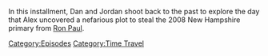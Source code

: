 {{DEFAULTSORT:
    #_EPISODE_0906:January 9, 2008
}}{{Episode
    | title           = January 9, 2008
    | caption         = Listen to this episode on [https://knowledgefight.libsyn.com/906-january-9-2008 Libsyn], View discussion on [https://reddit.com/1b62l9s Reddit]
    | episodeNumber   = 906
    | length          = 01:45:08
    | airDate         = March 4, 2024
    | coverageDate    = January 9, 2008
    | episodeType     = [[:Category:Time Travel|Time Travel]]
    | appearance      = [[Barack Obama]], [[Donald Trump]]
    | previousEpisode = [[905: February 26, 2024]]
    | nextEpisode     = [[907: March 6, 2024]]
}}

{{Stub}}

In this installment, Dan and Jordan shoot back to the past to explore the day that Alex uncovered a nefarious plot to steal the 2008 New Hampshire primary from [[Ron Paul]].

[[Category:Episodes]]
[[Category:Time Travel]]
